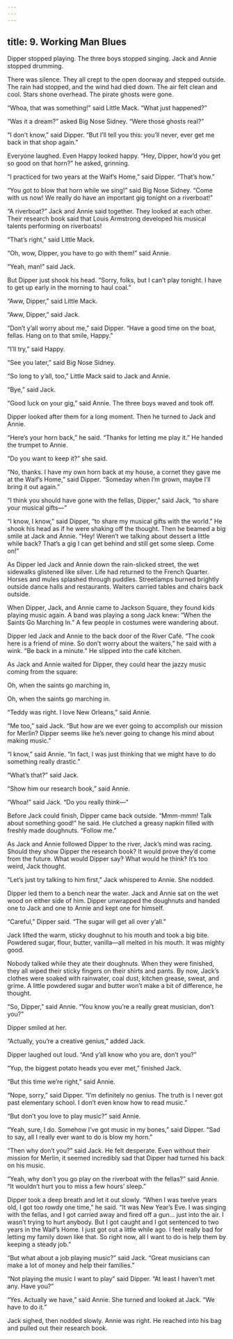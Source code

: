 ```yaml
---
---
---
```

title: 9. Working Man Blues
---




Dipper stopped playing. The three boys stopped singing. Jack and Annie stopped drumming.

There was silence. They all crept to the open doorway and stepped outside. The rain had stopped, and the wind had died down. The air felt clean and cool. Stars shone overhead. The pirate ghosts were gone.

“Whoa, that was something!” said Little Mack. “What just happened?”

“Was it a dream?” asked Big Nose Sidney. “Were those ghosts real?”

“I don’t know,” said Dipper. “But I’ll tell you this: you’ll never, ever get me back in that shop again.”

Everyone laughed. Even Happy looked happy. “Hey, Dipper, how’d you get so good on that horn?” he asked, grinning.

“I practiced for two years at the Waif’s Home,” said Dipper. “That’s how.”

“You got to blow that horn while we sing!” said Big Nose Sidney. “Come with us now! We really do have an important gig tonight on a riverboat!”

“A riverboat?” Jack and Annie said together. They looked at each other. Their research book said that Louis Armstrong developed his musical talents performing on riverboats!

“That’s right,” said Little Mack.

“Oh, wow, Dipper, you have to go with them!” said Annie.

“Yeah, man!” said Jack.

But Dipper just shook his head. “Sorry, folks, but I can’t play tonight. I have to get up early in the morning to haul coal.”

“Aww, Dipper,” said Little Mack.

“Aww, Dipper,” said Jack.

“Don’t y’all worry about me,” said Dipper. “Have a good time on the boat, fellas. Hang on to that smile, Happy.”

“I’ll try,” said Happy.

“See you later,” said Big Nose Sidney.

“So long to y’all, too,” Little Mack said to Jack and Annie.

“Bye,” said Jack.

“Good luck on your gig,” said Annie. The three boys waved and took off.

Dipper looked after them for a long moment. Then he turned to Jack and Annie.

“Here’s your horn back,” he said. “Thanks for letting me play it.” He handed the trumpet to Annie.

“Do you want to keep it?” she said.

“No, thanks. I have my own horn back at my house, a cornet they gave me at the Waif’s Home,” said Dipper. “Someday when I’m grown, maybe I’ll bring it out again.”

“I think you should have gone with the fellas, Dipper,” said Jack, “to share your musical gifts—”

“I know, I know,” said Dipper, “to share my musical gifts with the world.” He shook his head as if he were shaking off the thought. Then he beamed a big smile at Jack and Annie. “Hey! Weren’t we talking about dessert a little while back? That’s a gig I can get behind and still get some sleep. Come on!”

As Dipper led Jack and Annie down the rain-slicked street, the wet sidewalks glistened like silver. Life had returned to the French Quarter. Horses and mules splashed through puddles. Streetlamps burned brightly outside dance halls and restaurants. Waiters carried tables and chairs back outside.

When Dipper, Jack, and Annie came to Jackson Square, they found kids playing music again. A band was playing a song Jack knew: “When the Saints Go Marching In.” A few people in costumes were wandering about.

Dipper led Jack and Annie to the back door of the River Café. “The cook here is a friend of mine. So don’t worry about the waiters,” he said with a wink. “Be back in a minute.” He slipped into the café kitchen.

As Jack and Annie waited for Dipper, they could hear the jazzy music coming from the square:

Oh, when the saints go marching in,

Oh, when the saints go marching in.



“Teddy was right. I love New Orleans,” said Annie.

“Me too,” said Jack. “But how are we ever going to accomplish our mission for Merlin? Dipper seems like he’s never going to change his mind about making music.”

“I know,” said Annie. “In fact, I was just thinking that we might have to do something really drastic.”

“What’s that?” said Jack.

“Show him our research book,” said Annie.

“Whoa!” said Jack. “Do you really think—”

Before Jack could finish, Dipper came back outside. “Mmm-mmm! Talk about something good!” he said. He clutched a greasy napkin filled with freshly made doughnuts. “Follow me.”

As Jack and Annie followed Dipper to the river, Jack’s mind was racing. Should they show Dipper the research book? It would prove they’d come from the future. What would Dipper say? What would he think? It’s too weird, Jack thought.

“Let’s just try talking to him first,” Jack whispered to Annie. She nodded.

Dipper led them to a bench near the water. Jack and Annie sat on the wet wood on either side of him. Dipper unwrapped the doughnuts and handed one to Jack and one to Annie and kept one for himself.

“Careful,” Dipper said. “The sugar will get all over y’all.”

Jack lifted the warm, sticky doughnut to his mouth and took a big bite. Powdered sugar, flour, butter, vanilla—all melted in his mouth. It was mighty good.

Nobody talked while they ate their doughnuts. When they were finished, they all wiped their sticky fingers on their shirts and pants. By now, Jack’s clothes were soaked with rainwater, coal dust, kitchen grease, sweat, and grime. A little powdered sugar and butter won’t make a bit of difference, he thought.

“So, Dipper,” said Annie. “You know you’re a really great musician, don’t you?”

Dipper smiled at her.

“Actually, you’re a creative genius,” added Jack.

Dipper laughed out loud. “And y’all know who you are, don’t you?”

“Yup, the biggest potato heads you ever met,” finished Jack.

“But this time we’re right,” said Annie.

“Nope, sorry,” said Dipper. “I’m definitely no genius. The truth is I never got past elementary school. I don’t even know how to read music.”

“But don’t you love to play music?” said Annie.

“Yeah, sure, I do. Somehow I’ve got music in my bones,” said Dipper. “Sad to say, all I really ever want to do is blow my horn.”

“Then why don’t you?” said Jack. He felt desperate. Even without their mission for Merlin, it seemed incredibly sad that Dipper had turned his back on his music.

“Yeah, why don’t you go play on the riverboat with the fellas?” said Annie. “It wouldn’t hurt you to miss a few hours’ sleep.”

Dipper took a deep breath and let it out slowly. “When I was twelve years old, I got too rowdy one time,” he said. “It was New Year’s Eve. I was singing with the fellas, and I got carried away and fired off a gun… just into the air. I wasn’t trying to hurt anybody. But I got caught and I got sentenced to two years in the Waif’s Home. I just got out a little while ago. I feel really bad for letting my family down like that. So right now, all I want to do is help them by keeping a steady job.”

“But what about a job playing music?” said Jack. “Great musicians can make a lot of money and help their families.”

“Not playing the music I want to play” said Dipper. “At least I haven’t met any. Have you?”

“Yes. Actually we have,” said Annie. She turned and looked at Jack. “We have to do it.”

Jack sighed, then nodded slowly. Annie was right. He reached into his bag and pulled out their research book.